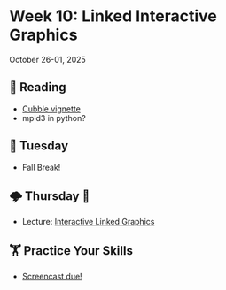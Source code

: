 # Week 10: Linked Interactive Graphics



October 26-01, 2025

## 📖 Reading

- [Cubble vignette](https://cran.r-project.org/web/packages/cubble/vignettes/cb6interactive.html)
- mpld3 in python?




## 🌮 Tuesday

- Fall Break!


## 🌩️ Thursday 🔨 

- Lecture: [Interactive Linked Graphics](../slides/08-01-linked-graphics.qmd)


##  🏋 Practice Your Skills

- [Screencast due!](../assignment-repos/screencast/index.qmd)

